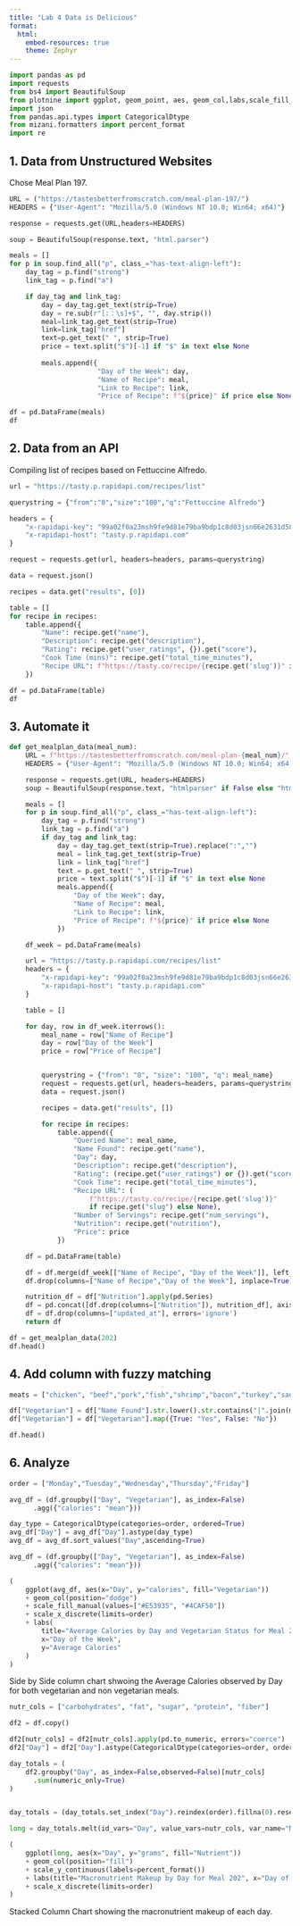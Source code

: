 ```yaml
---
title: "Lab 4 Data is Delicious"
format:
  html:
    embed-resources: true
    theme: Zephyr
---
```


```python
import pandas as pd
import requests
from bs4 import BeautifulSoup
from plotnine import ggplot, geom_point, aes, geom_col,labs,scale_fill_manual, scale_x_discrete,scale_y_continuous
import json
from pandas.api.types import CategoricalDtype
from mizani.formatters import percent_format
import re
```

## 1. Data from Unstructured Websites

Chose Meal Plan 197.
```python
URL = ("https://tastesbetterfromscratch.com/meal-plan-197/")
HEADERS = {"User-Agent": "Mozilla/5.0 (Windows NT 10.0; Win64; x64)"}

response = requests.get(URL,headers=HEADERS)

soup = BeautifulSoup(response.text, "html.parser")
```

```python
meals = []
for p in soup.find_all("p", class_="has-text-align-left"):
    day_tag = p.find("strong")
    link_tag = p.find("a")

    if day_tag and link_tag:
        day = day_tag.get_text(strip=True)
        day = re.sub(r"[:：\s]+$", "", day.strip())
        meal=link_tag.get_text(strip=True)
        link=link_tag["href"]
        text=p.get_text(" ", strip=True)
        price = text.split("$")[-1] if "$" in text else None
        
        meals.append({
                      "Day of the Week": day,
                      "Name of Recipe": meal,
                      "Link to Recipe": link,
                      "Price of Recipe": f"${price}" if price else None})

df = pd.DataFrame(meals)
df

```

## 2. Data from an API

Compiling list of recipes based on Fettuccine Alfredo.
```python
url = "https://tasty.p.rapidapi.com/recipes/list"

querystring = {"from":"0","size":"100","q":"Fettuccine Alfredo"}

headers = {
	"x-rapidapi-key": "99a02f0a23msh9fe9d81e79ba9bdp1c8d03jsn66e2631d5886",
	"x-rapidapi-host": "tasty.p.rapidapi.com"
}

request = requests.get(url, headers=headers, params=querystring)
```

```python
data = request.json()

recipes = data.get("results", [0])

```

```python
table = []
for recipe in recipes:
    table.append({
        "Name": recipe.get("name"),
        "Description": recipe.get("description"),
        "Rating": recipe.get("user_ratings", {}).get("score"),
        "Cook Time (mins)": recipe.get("total_time_minutes"),
        "Recipe URL": f"https://tasty.co/recipe/{recipe.get('slug')}" if recipe.get("slug") else None,
    })

df = pd.DataFrame(table)
df
```

## 3. Automate it

```python
def get_mealplan_data(meal_num):
    URL = f"https://tastesbetterfromscratch.com/meal-plan-{meal_num}/"
    HEADERS = {"User-Agent": "Mozilla/5.0 (Windows NT 10.0; Win64; x64)"}

    response = requests.get(URL, headers=HEADERS)
    soup = BeautifulSoup(response.text, "htmlparser" if False else "html.parser")

    meals = []
    for p in soup.find_all("p", class_="has-text-align-left"):
        day_tag = p.find("strong")
        link_tag = p.find("a")
        if day_tag and link_tag:
            day = day_tag.get_text(strip=True).replace(":","")
            meal = link_tag.get_text(strip=True)
            link = link_tag["href"]
            text = p.get_text(" ", strip=True)
            price = text.split("$")[-1] if "$" in text else None
            meals.append({
                "Day of the Week": day,
                "Name of Recipe": meal,
                "Link to Recipe": link,
                "Price of Recipe": f"${price}" if price else None
            })

    df_week = pd.DataFrame(meals)

    url = "https://tasty.p.rapidapi.com/recipes/list"
    headers = {
        "x-rapidapi-key": "99a02f0a23msh9fe9d81e79ba9bdp1c8d03jsn66e2631d5886",
        "x-rapidapi-host": "tasty.p.rapidapi.com"
    }

    table = []

    for day, row in df_week.iterrows():
        meal_name = row["Name of Recipe"]
        day = row["Day of the Week"]
        price = row["Price of Recipe"]


        querystring = {"from": "0", "size": "100", "q": meal_name}
        request = requests.get(url, headers=headers, params=querystring)
        data = request.json()

        recipes = data.get("results", [])

        for recipe in recipes:
            table.append({
                "Queried Name": meal_name,
                "Name Found": recipe.get("name"),
                "Day": day,
                "Description": recipe.get("description"),
                "Rating": (recipe.get("user_ratings") or {}).get("score"),
                "Cook Time": recipe.get("total_time_minutes"),
                "Recipe URL": (
                    f"https://tasty.co/recipe/{recipe.get('slug')}"
                    if recipe.get("slug") else None),
                "Number of Servings": recipe.get("num_servings"),
                "Nutrition": recipe.get("nutrition"),
                "Price": price
            })

    df = pd.DataFrame(table)

    df = df.merge(df_week[["Name of Recipe", "Day of the Week"]], left_on="Queried Name", right_on="Name of Recipe", how="left")
    df.drop(columns=["Name of Recipe","Day of the Week"], inplace=True)

    nutrition_df = df["Nutrition"].apply(pd.Series)
    df = pd.concat([df.drop(columns=["Nutrition"]), nutrition_df], axis=1)
    df = df.drop(columns=["updated_at"], errors='ignore')
    return df

```

```python
df = get_mealplan_data(202)
df.head()
```

## 4. Add column with fuzzy matching

```python
meats = ["chicken", "beef","pork","fish","shrimp","bacon","turkey","sausage","lamb","steak","salmon","ham","meatball","duck","tuna"]

df["Vegetarian"] = df["Name Found"].str.lower().str.contains("|".join(meats),na=False)
df["Vegetarian"] = df["Vegetarian"].map({True: "Yes", False: "No"})

df.head()
```

## 6. Analyze
```python
order = ["Monday","Tuesday","Wednesday","Thursday","Friday"]

avg_df = (df.groupby(["Day", "Vegetarian"], as_index=False)
      .agg({"calories": "mean"}))

day_type = CategoricalDtype(categories=order, ordered=True)
avg_df["Day"] = avg_df["Day"].astype(day_type)
avg_df = avg_df.sort_values("Day",ascending=True)

avg_df = (df.groupby(["Day", "Vegetarian"], as_index=False)
      .agg({"calories": "mean"}))

(
    ggplot(avg_df, aes(x="Day", y="calories", fill="Vegetarian"))
    + geom_col(position="dodge")
    + scale_fill_manual(values=["#E53935", "#4CAF50"])
    + scale_x_discrete(limits=order)
    + labs(
        title="Average Calories by Day and Vegetarian Status for Meal 202",
        x="Day of the Week",
        y="Average Calories"
    )
)
```

Side by Side column chart shwoing the Average Calories observed by Day for both vegetarian and non vegetarian meals.

```python
nutr_cols = ["carbohydrates", "fat", "sugar", "protein", "fiber"]

df2 = df.copy()

df2[nutr_cols] = df2[nutr_cols].apply(pd.to_numeric, errors="coerce")
df2["Day"] = df2["Day"].astype(CategoricalDtype(categories=order, ordered=True))

day_totals = (
    df2.groupby("Day", as_index=False,observed=False)[nutr_cols]
      .sum(numeric_only=True)
)


day_totals = (day_totals.set_index("Day").reindex(order).fillna(0).reset_index())

long = day_totals.melt(id_vars="Day", value_vars=nutr_cols, var_name="Nutrient", value_name="grams")

(
    ggplot(long, aes(x="Day", y="grams", fill="Nutrient"))
    + geom_col(position="fill")
    + scale_y_continuous(labels=percent_format())
    + labs(title="Macronutrient Makeup by Day for Meal 202", x="Day of the Week", y="Percent")
    + scale_x_discrete(limits=order)
)
```

Stacked Column Chart showing the macronutrient makeup of each day.